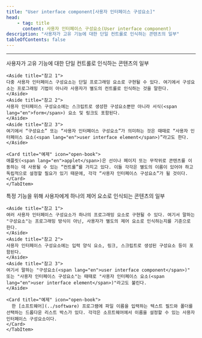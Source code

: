```yaml
---
title: "User interface component[사용자 인터페이스 구성요소]"
head:
    - tag: title
      content: 사용자 인터페이스 구성요소(User interface component)
description: "사용자가 고유 기능에 대한 단일 컨트롤로 인식하는 콘텐츠의 일부"
tableOfContents: false
---
```


<Badge text="WCAG2" variant="note" size="large" /> <Badge text="WCAG2ICT" variant="tip" size="large" />
* * *
<Tabs>
  <TabItem label="WCAG2">
    사용자가 고유 기능에 대한 단일 컨트롤로 인식하는 콘텐츠의 일부

    <Aside title="참고 1">
    다중 사용자 인터페이스 구성요소는 단일 프로그래밍 요소로 구현될 수 있다. 여기에서 구성요소는 프로그래밍 기법이 아니라 사용자가 별도의 컨트롤로 인식하는 것을 말한다.
    </Aside>
    <Aside title="참고 2">
    사용자 인터페이스 구성요소에는 스크립트로 생성한 구성요소뿐만 아니라 서식(<span lang="en">form</span>) 요소 및 링크도 포함된다.
    </Aside>
    <Aside title="참고 3">
    여기에서 “구성요소” 또는 “사용자 인터페이스 구성요소”가 의미하는 것은 때때로 “사용자 인터페이스 요소(<span lang="en">user interface element</span>)”라고도 한다.
    </Aside>

    <Card title="예제" icon="open-book">
    애플릿(<span lang="en">applet</span>)은 선이나 페이지 또는 무작위로 콘텐츠를 이동하는 데 사용될 수 있는 “컨트롤”를 가지고 있다. 이들 각각은 별도의 이름이 있어야 하고 독립적으로 설정할 필요가 있기 때문에, 각각 “사용자 인터페이스 구성요소”가 될 것이다.
    </Card>
	</TabItem>
  <TabItem label="WCAG2ICT">
    특정 기능을 위해 사용자에게 하나의 제어 요소로 인식되는 콘텐츠의 일부

    <Aside title="참고 1">
    여러 사용자 인터페이스 구성요소가 하나의 프로그래밍 요소로 구현될 수 있다. 여기서 말하는 "구성요소"는 프로그래밍 방식이 아닌, 사용자가 별도의 제어 요소로 인식하는지를 기준으로 한다.
    </Aside>
    <Aside title="참고 2">
    사용자 인터페이스 구성요소에는 입력 양식 요소, 링크, 스크립트로 생성된 구성요소 등이 포함된다.
    </Aside>
    <Aside title="참고 3">
    여기서 말하는 "구성요소(<span lang="en">user interface component</span>)" 또는 "사용자 인터페이스 구성요소"는 때때로 "사용자 인터페이스 요소(<span lang="en">user interface element</span>)"라고도 불린다.
    </Aside>

    <Card title="예제" icon="open-book">
      한 [소프트웨어](../software) 프로그램에 파일 이름을 입력하는 텍스트 필드와 폴더를 선택하는 드롭다운 리스트 박스가 있다. 각각은 소프트웨어에서 이름을 설정할 수 있는 사용자 인터페이스 구성요소이다.
    </Card>
	</TabItem>
</Tabs>


